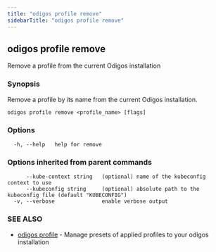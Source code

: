 ```yaml
---
title: "odigos profile remove"
sidebarTitle: "odigos profile remove"
---
```

## odigos profile remove

Remove a profile from the current Odigos installation

### Synopsis

Remove a profile by its name from the current Odigos installation.

```
odigos profile remove <profile_name> [flags]
```

### Options

```
  -h, --help   help for remove
```

### Options inherited from parent commands

```
      --kube-context string   (optional) name of the kubeconfig context to use
      --kubeconfig string     (optional) absolute path to the kubeconfig file (default "KUBECONFIG")
  -v, --verbose               enable verbose output
```

### SEE ALSO

* [odigos profile](/cli/odigos_profile)	 - Manage presets of applied profiles to your odigos installation